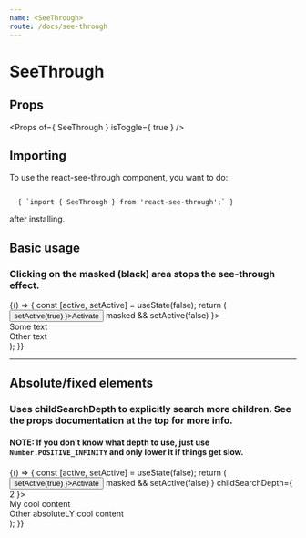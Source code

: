 ```yaml
---
name: <SeeThrough>
route: /docs/see-through
---
```



# SeeThrough

## Props

<Props of={ SeeThrough } isToggle={ true } />

## Importing
To use the react-see-through component, you want to do:

<code>
  { `import { SeeThrough } from 'react-see-through';` }
</code>

after installing.

## Basic usage
### Clicking on the masked (black) area stops the see-through effect.

<Playground>
  {() => {
    const [active, setActive] = useState(false);
    return (
      <div style={{ padding: '60px' }}>
        <button onClick={ () => setActive(true) }>Activate</button>
        <SeeThrough active={ active } onClick={ masked => masked && setActive(false) }>
          <div>Some text</div>
          <div>Other text</div>
        </SeeThrough>
      </div>
    );
  }}
</Playground>

---

## Absolute/fixed elements
### Uses childSearchDepth to explicitly search more children. See the props documentation at the top for more info.
#### NOTE: If you don't know what depth to use, just use `Number.POSITIVE_INFINITY` and only lower it if things get slow.

<Playground>
  {() => {
    const [active, setActive] = useState(false);
    return (
      <div style={{ padding: '60px' }}>
        <button onClick={ () => setActive(true) }>Activate</button>
        <SeeThrough active={ active } onClick={ masked => masked && setActive(false) } childSearchDepth={ 2 }>
          <div>
            <div>My cool content</div>
            <div style={{ position: 'absolute', left: 50 }}>Other absoluteLY cool content</div>
          </div>
        </SeeThrough>
      </div>
    );
  }}
</Playground>
